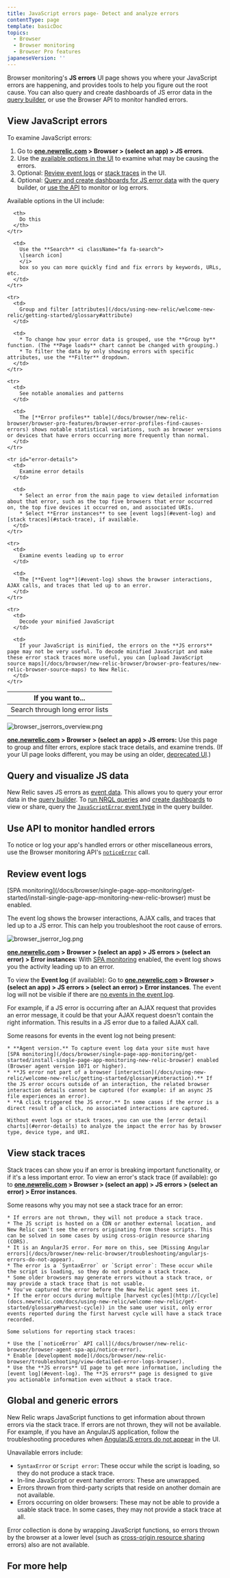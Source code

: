```yaml
---
title: JavaScript errors page- Detect and analyze errors
contentType: page
template: basicDoc
topics:
  - Browser
  - Browser monitoring
  - Browser Pro features
japaneseVersion: ''
---
```


Browser monitoring's **JS errors** UI page shows you where your JavaScript errors are happening, and provides tools to help you figure out the root cause. You can also query and create dashboards of JS error data in the [query builder](/docs/query-your-data/explore-query-data/query-builder/introduction-query-builder), or use the Browser API to monitor handled errors.

## View JavaScript errors

To examine JavaScript errors:

1. Go to **[one.newrelic.com](https://one.newrelic.com/browser) > Browser > (select an app) > JS errors**.
2. Use the [available options in the UI](#ui-features) to examine what may be causing the errors.
3. Optional: [Review event logs](#event-log) or [stack traces](#stack-trace) in the UI.
4. Optional: [Query and create dashboards for JS error data](#insights) with the query builder, or [use the API](#api-logs) to monitor or log errors.

Available options in the UI include:

<Table>
  <thead>
    <tr>
      <th style={{ width: "220px" }}>
        If you want to...
      </th>

      <th>
        Do this
      </th>
    </tr>
  </thead>

  <tbody>
    <tr>
      <td>
        Search through long error lists
      </td>

      <td>
        Use the **Search** <i className="fa fa-search">
        \[search icon]
        </i>
        box so you can more quickly find and fix errors by keywords, URLs, etc.
      </td>
    </tr>

    <tr>
      <td>
        Group and filter [attributes](/docs/using-new-relic/welcome-new-relic/getting-started/glossary#attribute)
      </td>

      <td>
        * To change how your error data is grouped, use the **Group by** function. (The **Page loads** chart cannot be changed with grouping.)
        * To filter the data by only showing errors with specific attributes, use the **Filter** dropdown.
      </td>
    </tr>

    <tr>
      <td>
        See notable anomalies and patterns
      </td>

      <td>
        The [**Error profiles** table](/docs/browser/new-relic-browser/browser-pro-features/browser-error-profiles-find-causes-errors) shows notable statistical variations, such as browser versions or devices that have errors occurring more frequently than normal.
      </td>
    </tr>

    <tr id="error-details">
      <td>
        Examine error details
      </td>

      <td>
        * Select an error from the main page to view detailed information about that error, such as the top five browsers that error occurred on, the top five devices it occurred on, and associated URIs.
        * Select **Error instances** to see [event logs](#event-log) and [stack traces](#stack-trace), if available.
      </td>
    </tr>

    <tr>
      <td>
        Examine events leading up to error
      </td>

      <td>
        The [**Event log**](#event-log) shows the browser interactions, AJAX calls, and traces that led up to an error.
      </td>
    </tr>

    <tr>
      <td>
        Decode your minified JavaScript
      </td>

      <td>
        If your JavaScript is minified, the errors on the **JS errors** page may not be very useful. To decode minified JavaScript and make these error stack traces more useful, you can [upload JavaScript source maps](/docs/browser/new-relic-browser/browser-pro-features/new-relic-browser-source-maps) to New Relic.
      </td>
    </tr>
  </tbody>
</Table>

![browser_jserrors_overview.png](./images/browser_jserrors_overview.png "browser_jserrors_overview.png")

**[one.newrelic.com](https://one.newrelic.com) > Browser > (select an app) > JS errors:** Use this page to group and filter errors, explore stack trace details, and examine trends. (If your UI page looks different, you may be using an older, [deprecated UI](#classic-ui).)

## Query and visualize JS data

New Relic saves JS errors as [event data](/docs/using-new-relic/welcome-new-relic/getting-started/glossary#event). This allows you to query your error data in the [query builder](/docs/query-your-data/explore-query-data/query-builder/introduction-query-builder). To [run NRQL queries](/docs/insights/nrql-new-relic-query-language/nrql-query-examples/insights-query-examples-new-relic-browser-single-page-app-data) and [create dashboards](/docs/query-your-data/explore-query-data/dashboards/introduction-new-relic-one-dashboards) to view or share, query the [`JavaScriptError` event type](/docs/insights/insights-data-sources/default-data/browser-default-events-attributes-insights#javascriptError-attributes) in the query builder.

## Use API to monitor handled errors

To notice or log your app's handled errors or other miscellaneous errors, use the Browser monitoring API's [`noticeError`](/docs/browser/new-relic-browser/browser-agent-spa-api/newrelicnoticeerror-browser-agent-api) call.

## Review event logs

<Callout variant="important">
  [SPA monitoring](/docs/browser/single-page-app-monitoring/get-started/install-single-page-app-monitoring-new-relic-browser) must be enabled.
</Callout>

The event log shows the browser interactions, AJAX calls, and traces that led up to a JS error. This can help you troubleshoot the root cause of errors.

![browser_jserror_log.png](./images/browser_jserror_log.png "browser_jserror_log.png")

**[one.newrelic.com](https://one.newrelic.com) > Browser > (select an app) > JS errors > (select an error) > Error instances**: With [SPA monitoring](/docs/browser/single-page-app-monitoring/get-started/install-single-page-app-monitoring-new-relic-browser) enabled, the event log shows you the activity leading up to an error.

To view the **Event log** (if available): Go to **[one.newrelic.com](one.newrelic.com/) > Browser > (select an app) > JS errors > (select an error) > Error instances**. The event log will not be visible if there are [no events in the event log](#troubleshoot-event-log).

For example, if a JS error is occurring after an AJAX request that provides an error message, it could be that your AJAX request doesn't contain the right information. This results in a JS error due to a failed AJAX call.

<CollapserGroup>
  <Collapser
    id="troubleshoot-event-log"
    title="Troubleshoot missing event logs"
  >
    Some reasons for events in the event log not being present:

    * **Agent version.** To capture event log data your site must have [SPA monitoring](/docs/browser/single-page-app-monitoring/get-started/install-single-page-app-monitoring-new-relic-browser) enabled (Browser agent version 1071 or higher).
    * **JS error not part of a browser [interaction](/docs/using-new-relic/welcome-new-relic/getting-started/glossary#interaction).** If the JS error occurs outside of an interaction, the related browser interaction details cannot be captured (for example: if an async JS file experiences an error).
    * **A click triggered the JS error.** In some cases if the error is a direct result of a click, no associated interactions are captured.

    Without event logs or stack traces, you can use the [error detail charts](#error-details) to analyze the impact the error has by browser type, device type, and URI.
  </Collapser>
</CollapserGroup>

## View stack traces

Stack traces can show you if an error is breaking important functionality, or if it's a less important error. To view an error's stack trace (if available): go to **[one.newrelic.com](https://one.newrelic.com) > Browser > (select an app) > JS errors > (select an error) > Error instances**.

<CollapserGroup>
  <Collapser
    id="stack-trace-troubleshooting"
    title="Troubleshoot missing stack traces"
  >
    Some reasons why you may not see a stack trace for an error:

    * If errors are not thrown, they will not produce a stack trace.
    * The JS script is hosted on a CDN or another external location, and New Relic can't see the errors originating from those scripts. This can be solved in some cases by using cross-origin resource sharing (CORS).
    * It is an AngularJS error. For more on this, see [Missing Angular errors](/docs/browser/new-relic-browser/troubleshooting/angularjs-errors-do-not-appear).
    * The error is a `SyntaxError` or `Script error`: These occur while the script is loading, so they do not produce a stack trace.
    * Some older browsers may generate errors without a stack trace, or may provide a stack trace that is not usable.
    * You've captured the error before the New Relic agent sees it.
    * If the error occurs during multiple [harvest cycles](http://[cycle](docs.newrelic.com/docs/using-new-relic/welcome-new-relic/get-started/glossary#harvest-cycle)) in the same user visit, only error events reported during the first harvest cycle will have a stack trace recorded.

    Some solutions for reporting stack traces:

    * Use the [`noticeError` API call](/docs/browser/new-relic-browser/browser-agent-spa-api/notice-error).
    * Enable [development mode](/docs/browser/new-relic-browser/troubleshooting/view-detailed-error-logs-browser).
    * Use the **JS errors** UI page to get more information, including the [event log](#event-log). The **JS errors** page is designed to give you actionable information even without a stack trace.
  </Collapser>
</CollapserGroup>

## Global and generic errors

New Relic wraps JavaScript functions to get information about thrown errors via the stack trace. If errors are not thrown, they will not be available. For example, if you have an AngularJS application, follow the troubleshooting procedures when [AngularJS errors do not appear](/docs/browser/new-relic-browser/troubleshooting/angularjs-errors-do-not-appear) in the UI.

Unavailable errors include:

* `SyntaxError` or `Script error`: These occur while the script is loading, so they do not produce a stack trace.
* In-line JavaScript or event handler errors: These are unwrapped.
* Errors thrown from third-party scripts that reside on another domain are not available.
* Errors occurring on older browsers: These may not be able to provide a usable stack trace. In some cases, they may not provide a stack trace at all.

Error collection is done by wrapping JavaScript functions, so errors thrown by the browser at a lower level (such as [cross-origin resource sharing](http://en.wikipedia.org/wiki/Cross-origin_resource_sharing) errors) also are not available.

## For more help
